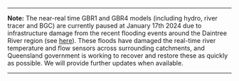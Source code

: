 <div class="note">
  <hr>
  <p>
    <strong>Note:</strong> The near-real time GBR1 and GBR4 models (including hydro, river tracer and BGC) are currently paused at January 17th 2024 due to infrastructure damage from the recent flooding events around the Daintree River region (see <a href="https://theconversation.com/north-queenslands-record-breaking-floods-are-a-frightening-portent-of-whats-to-come-under-climate-change-220039">here</a>). These floods have damaged the real-time river temperature and flow sensors across surrounding catchments, and Queensland government is working to recover and restore these as quickly as possible. We will provide further updates when available.
  </p>
  <hr>
</div>

